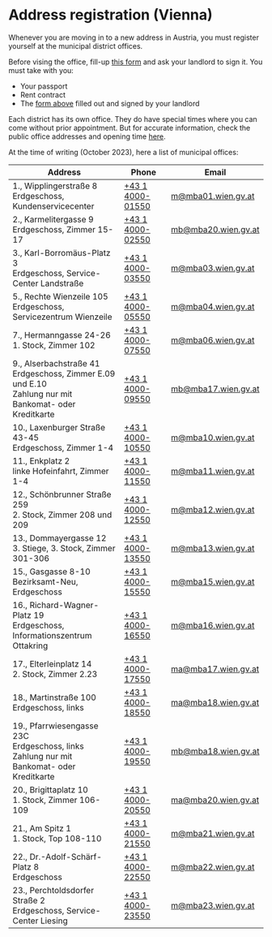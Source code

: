 # Address registration (Vienna)

Whenever you are moving in to a new address in Austria, you must register
yourself at the municipal district offices.

Before vising the office, fill-up [this form](/files/meldezettel.pdf) and ask
your landlord to sign it. You must take with you:

- Your passport
- Rent contract
- The [form above](/files/meldezettel.pdf) filled out and signed by your
  landlord

Each district has its own office. They do have special times where you can come
without prior appointment. But for accurate information, check the public office
addresses and opening time
[here](https://www.wien.gv.at/verwaltung/meldeservice/stellen.html).

At the time of writing (October 2023), here a list of municipal offices:

| Address                                                                                                     | Phone                                            | Email               |
| ----------------------------------------------------------------------------------------------------------- | ------------------------------------------------ | ------------------- |
| 1., Wipplingerstraße 8<br/>Erdgeschoss, Kundenservicecenter                                                 | <a href="tel:+431400001550">+43 1 4000-01550</a> | m@mba01.wien.gv.at  |
| 2., Karmelitergasse 9<br/>Erdgeschoss, Zimmer 15-17                                                         | <a href="tel:+431400002550">+43 1 4000-02550</a> | mb@mba20.wien.gv.at |
| 3., Karl-Borromäus-Platz 3<br/>Erdgeschoss, Service-Center Landstraße                                       | <a href="tel:+431400003550">+43 1 4000-03550</a> | m@mba03.wien.gv.at  |
| 5., Rechte Wienzeile 105<br/>Erdgeschoss, Servicezentrum Wienzeile                                          | <a href="tel:+431400005550">+43 1 4000-05550</a> | m@mba04.wien.gv.at  |
| 7., Hermanngasse 24-26<br/>1. Stock, Zimmer 102                                                             | <a href="tel:+431400007550">+43 1 4000-07550</a> | m@mba06.wien.gv.at  |
| 9., Alserbachstraße 41<br/>Erdgeschoss, Zimmer E.09 und E.10<br/>Zahlung nur mit Bankomat- oder Kreditkarte | <a href="tel:+431400009550">+43 1 4000-09550</a> | mb@mba17.wien.gv.at |
| 10., Laxenburger Straße 43-45<br/>Erdgeschoss, Zimmer 1-4                                                   | <a href="tel:+431400010550">+43 1 4000-10550</a> | m@mba10.wien.gv.at  |
| 11., Enkplatz 2<br/>linke Hofeinfahrt, Zimmer 1-4                                                           | <a href="tel:+431400011550">+43 1 4000-11550</a> | m@mba11.wien.gv.at  |
| 12., Schönbrunner Straße 259<br/>2. Stock, Zimmer 208 und 209                                               | <a href="tel:+431400012550">+43 1 4000-12550</a> | m@mba12.wien.gv.at  |
| 13., Dommayergasse 12<br/>3. Stiege, 3. Stock, Zimmer 301-306                                               | <a href="tel:+431400013550">+43 1 4000-13550</a> | m@mba13.wien.gv.at  |
| 15., Gasgasse 8-10<br/>Bezirksamt-Neu, Erdgeschoss                                                          | <a href="tel:+431400015550">+43 1 4000-15550</a> | m@mba15.wien.gv.at  |
| 16., Richard-Wagner-Platz 19<br/>Erdgeschoss, Informationszentrum Ottakring                                 | <a href="tel:+431400016550">+43 1 4000-16550</a> | m@mba16.wien.gv.at  |
| 17., Elterleinplatz 14<br/>2. Stock, Zimmer 2.23                                                            | <a href="tel:+431400017550">+43 1 4000-17550</a> | ma@mba17.wien.gv.at |
| 18., Martinstraße 100<br/>Erdgeschoss, links                                                                | <a href="tel:+431400018550">+43 1 4000-18550</a> | ma@mba18.wien.gv.at |
| 19., Pfarrwiesengasse 23C<br/>Erdgeschoss, links<br/>Zahlung nur mit Bankomat- oder Kreditkarte             | <a href="tel:+431400019550">+43 1 4000-19550</a> | mb@mba18.wien.gv.at |
| 20., Brigittaplatz 10<br/>1. Stock, Zimmer 106-109                                                          | <a href="tel:+431400020550">+43 1 4000-20550</a> | ma@mba20.wien.gv.at |
| 21., Am Spitz 1<br/>1. Stock, Top 108-110                                                                   | <a href="tel:+431400021550">+43 1 4000-21550</a> | m@mba21.wien.gv.at  |
| 22., Dr.-Adolf-Schärf-Platz 8<br/>Erdgeschoss                                                               | <a href="tel:+431400022550">+43 1 4000-22550</a> | m@mba22.wien.gv.at  |
| 23., Perchtoldsdorfer Straße 2<br/>Erdgeschoss, Service-Center Liesing                                      | <a href="tel:+431400023550">+43 1 4000-23550</a> | m@mba23.wien.gv.at  |
